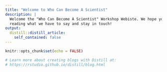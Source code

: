 ```yaml
---
title: "Welcome to Who Can Become A Scientist"
description: |
  Welcome the "Who Can Become A Scientist" Workshop Webiste. We hope you enjoy 
  reading what we have to say and stay in touch!
output:
  distill::distill_article:
    self_contained: false
---
```


```r
knitr::opts_chunk$set(echo = FALSE)

# Learn more about creating blogs with Distill at:
# https://rstudio.github.io/distill/blog.html

```



